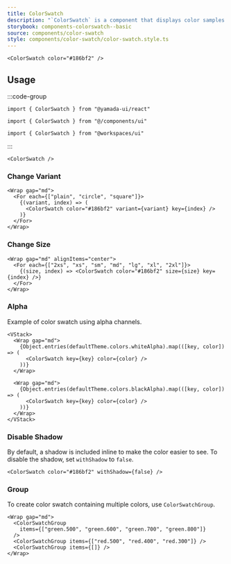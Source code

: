 ```yaml
---
title: ColorSwatch
description: "`ColorSwatch` is a component that displays color samples."
storybook: components-colorswatch--basic
source: components/color-swatch
style: components/color-swatch/color-swatch.style.ts
---
```


```tsx preview
<ColorSwatch color="#186bf2" />
```

## Usage

:::code-group

```tsx [package]
import { ColorSwatch } from "@yamada-ui/react"
```

```tsx [alias]
import { ColorSwatch } from "@/components/ui"
```

```tsx [monorepo]
import { ColorSwatch } from "@workspaces/ui"
```

:::

```tsx
<ColorSwatch />
```

### Change Variant

```tsx preview
<Wrap gap="md">
  <For each={["plain", "circle", "square"]}>
    {(variant, index) => (
      <ColorSwatch color="#186bf2" variant={variant} key={index} />
    )}
  </For>
</Wrap>
```

### Change Size

```tsx preview
<Wrap gap="md" alignItems="center">
  <For each={["2xs", "xs", "sm", "md", "lg", "xl", "2xl"]}>
    {(size, index) => <ColorSwatch color="#186bf2" size={size} key={index} />}
  </For>
</Wrap>
```

### Alpha

Example of color swatch using alpha channels.

```tsx preview
<VStack>
  <Wrap gap="md">
    {Object.entries(defaultTheme.colors.whiteAlpha).map(([key, color]) => (
      <ColorSwatch key={key} color={color} />
    ))}
  </Wrap>

  <Wrap gap="md">
    {Object.entries(defaultTheme.colors.blackAlpha).map(([key, color]) => (
      <ColorSwatch key={key} color={color} />
    ))}
  </Wrap>
</VStack>
```

### Disable Shadow

By default, a shadow is included inline to make the color easier to see. To disable the shadow, set `withShadow` to `false`.

```tsx preview
<ColorSwatch color="#186bf2" withShadow={false} />
```

### Group

To create color swatch containing multiple colors, use `ColorSwatchGroup`.

```tsx preview
<Wrap gap="md">
  <ColorSwatchGroup
    items={["green.500", "green.600", "green.700", "green.800"]}
  />
  <ColorSwatchGroup items={["red.500", "red.400", "red.300"]} />
  <ColorSwatchGroup items={[]} />
</Wrap>
```
